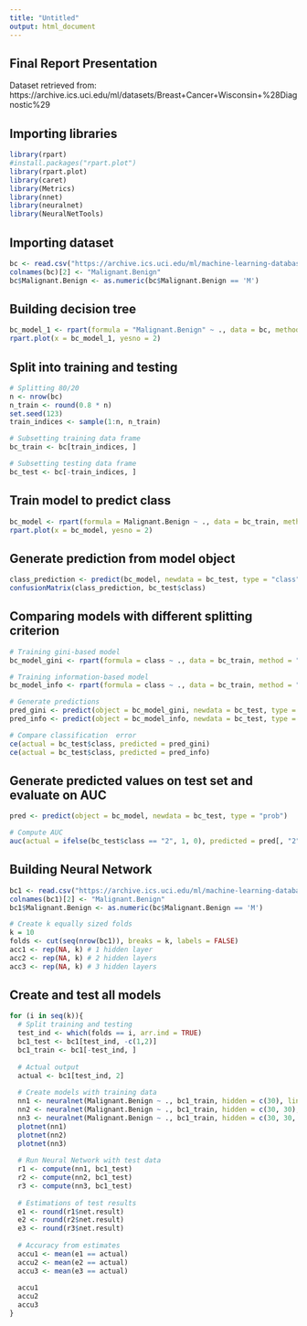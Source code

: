 ```yaml
---
title: "Untitled"
output: html_document
---
```


## Final Report Presentation

Dataset retrieved from: https://archive.ics.uci.edu/ml/datasets/Breast+Cancer+Wisconsin+%28Diagnostic%29

## Importing libraries
```r
library(rpart)
#install.packages("rpart.plot")
library(rpart.plot)
library(caret)
library(Metrics)
library(nnet)
library(neuralnet)
library(NeuralNetTools)
```

## Importing dataset
```r
bc <- read.csv("https://archive.ics.uci.edu/ml/machine-learning-databases/breast-cancer-wisconsin/wdbc.data", header = TRUE, sep = ",")
colnames(bc)[2] <- "Malignant.Benign"
bc$Malignant.Benign <- as.numeric(bc$Malignant.Benign == 'M')
```

## Building decision tree
```r
bc_model_1 <- rpart(formula = "Malignant.Benign" ~ ., data = bc, method = "class")
rpart.plot(x = bc_model_1, yesno = 2)
```

## Split into training and testing
```r
# Splitting 80/20
n <- nrow(bc)
n_train <- round(0.8 * n)
set.seed(123)
train_indices <- sample(1:n, n_train)

# Subsetting training data frame
bc_train <- bc[train_indices, ]

# Subsetting testing data frame
bc_test <- bc[-train_indices, ]
```

## Train model to predict class
```r
bc_model <- rpart(formula = Malignant.Benign ~ ., data = bc_train, method = "class")
rpart.plot(x = bc_model, yesno = 2)
```

## Generate prediction from model object
```r
class_prediction <- predict(bc_model, newdata = bc_test, type = "class")
confusionMatrix(class_prediction, bc_test$class)
```

## Comparing models with different splitting criterion
```r
# Training gini-based model
bc_model_gini <- rpart(formula = class ~ ., data = bc_train, method = "class", parms = list(split = "gini"))

# Training information-based model 
bc_model_info <- rpart(formula = class ~ ., data = bc_train, method = "class", parms = list(split = "information"))

# Generate predictions
pred_gini <- predict(object = bc_model_gini, newdata = bc_test, type = "class")
pred_info <- predict(object = bc_model_info, newdata = bc_test, type = "class")

# Compare classification  error
ce(actual = bc_test$class, predicted = pred_gini)
ce(actual = bc_test$class, predicted = pred_info)
```

## Generate predicted values on test set and evaluate on AUC
```r
pred <- predict(object = bc_model, newdata = bc_test, type = "prob")

# Compute AUC
auc(actual = ifelse(bc_test$class == "2", 1, 0), predicted = pred[, "2"])
```

## Building Neural Network
```r
bc1 <- read.csv("https://archive.ics.uci.edu/ml/machine-learning-databases/breast-cancer-wisconsin/wdbc.data", header = TRUE, sep = ",")
colnames(bc1)[2] <- "Malignant.Benign"
bc1$Malignant.Benign <- as.numeric(bc$Malignant.Benign == 'M')

# Create k equally sized folds
k = 10
folds <- cut(seq(nrow(bc1)), breaks = k, labels = FALSE)
acc1 <- rep(NA, k) # 1 hidden layer
acc2 <- rep(NA, k) # 2 hidden layers
acc3 <- rep(NA, k) # 3 hidden layers
```

## Create and test all models
```r
for (i in seq(k)){
  # Split training and testing
  test_ind <- which(folds == i, arr.ind = TRUE)
  bc1_test <- bc1[test_ind, -c(1,2)]
  bc1_train <- bc1[-test_ind, ]
  
  # Actual output
  actual <- bc1[test_ind, 2]
  
  # Create models with training data
  nn1 <- neuralnet(Malignant.Benign ~ ., bc1_train, hidden = c(30), linear.output = FALSE, 0.000001)
  nn2 <- neuralnet(Malignant.Benign ~ ., bc1_train, hidden = c(30, 30), linear.output = FALSE, 0.000001)
  nn3 <- neuralnet(Malignant.Benign ~ ., bc1_train, hidden = c(30, 30, 30), linear.output = FALSE, 0.000001)
  plotnet(nn1)
  plotnet(nn2)
  plotnet(nn3)
  
  # Run Neural Network with test data
  r1 <- compute(nn1, bc1_test)
  r2 <- compute(nn2, bc1_test)
  r3 <- compute(nn3, bc1_test)
  
  # Estimations of test results
  e1 <- round(r1$net.result)
  e2 <- round(r2$net.result)
  e3 <- round(r3$net.result)
  
  # Accuracy from estimates
  accu1 <- mean(e1 == actual)
  accu2 <- mean(e2 == actual)
  accu3 <- mean(e3 == actual)
  
  accu1
  accu2
  accu3
}
```